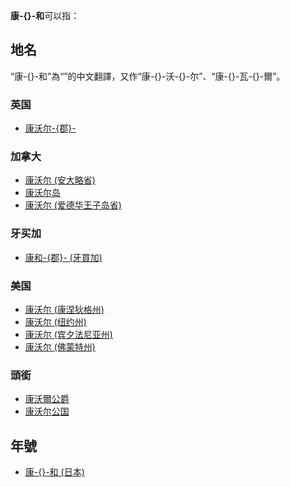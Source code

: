 {{noteTA
|G1=UK Places
|G2=Places
|G3=USState
}}
'''康-{}-和'''可以指：

==地名==
“康-{}-和”為“{{lang|en|Cornwall}}”的中文翻譯，又作“康-{}-沃-{}-尔”、“康-{}-瓦-{}-爾”。

===英国===
*[[康瓦爾郡|康沃尔-{郡}-]]

===加拿大===
*[[康沃尔_(安大略省)|康沃尔 (安大略省)]]
*[[康沃尔岛|康沃尔岛]]
*[[康沃尔_(爱德华王子岛省)|康沃尔 (爱德华王子岛省)]]

===牙买加===
*[[康沃爾郡_(牙買加)|康和-{郡}- (牙買加)]]

===美国===
*[[康沃尔_(康涅狄格州)|康沃尔 (康涅狄格州)]]
*[[康沃尔_(纽约州)|康沃尔 (纽约州)]]
*[[康沃尔_(宾夕法尼亚州)|康沃尔 (宾夕法尼亚州)]]
*[[康沃尔_(佛蒙特州)|康沃尔 (佛蒙特州)]]

===頭銜===
*[[康沃爾公爵|康沃爾公爵]]
*[[康沃尔公国|康沃尔公国]]

==年號==
*[[康和_(日本)|康-{}-和 (日本)]]
{{disambig|H|cat=二字消歧義}}